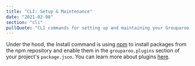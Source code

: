 ```yaml
---
title: "CLI: Setup & Maintenance"
date: "2021-02-08"
section: "cli"
pullQuote: "CLI commands for setting up and maintaining your Grouparoo application."
---
```


<CLICommand name="init" />

<CLICommand name="update" />

<CLICommand name="install" />

Under the hood, the Install command is using [npm](https://www.npmjs.com/) to install packages from the npm repository and enable them in the `grouparoo.plugins` section of your project's `package.json`. You can learn more about plugins [here](/docs/installation/plugins).
